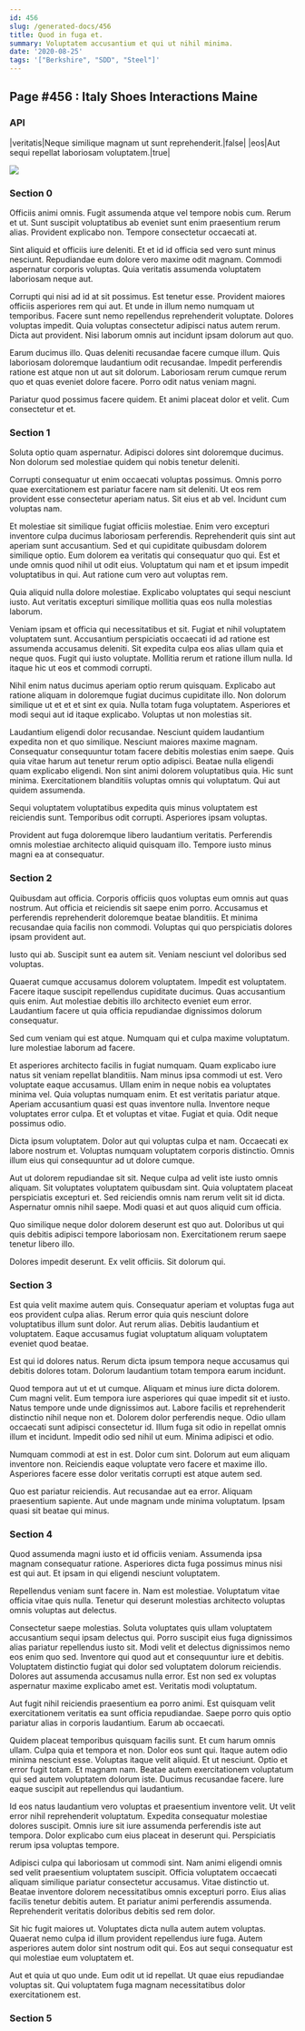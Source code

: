 ```yaml
---
id: 456
slug: /generated-docs/456
title: Quod in fuga et.
summary: Voluptatem accusantium et qui ut nihil minima.
date: '2020-08-25'
tags: '["Berkshire", "SDD", "Steel"]'
---
```

## Page #456 : Italy Shoes Interactions Maine

### API

|veritatis|Neque similique magnam ut sunt reprehenderit.|false|
|eos|Aut sequi repellat laboriosam voluptatem.|true|


![](/assets/cats-1.jpg)

### Section 0
Officiis animi omnis. Fugit assumenda atque vel tempore nobis cum. Rerum et ut. Sunt suscipit voluptatibus ab eveniet sunt enim praesentium rerum alias. Provident explicabo non. Tempore consectetur occaecati at.
 Sint aliquid et officiis iure deleniti. Et et id id officia sed vero sunt minus nesciunt. Repudiandae eum dolore vero maxime odit magnam. Commodi aspernatur corporis voluptas. Quia veritatis assumenda voluptatem laboriosam neque aut.
 Corrupti qui nisi ad id at sit possimus. Est tenetur esse. Provident maiores officiis asperiores rem qui aut. Et unde in illum nemo numquam ut temporibus.
Facere sunt nemo repellendus reprehenderit voluptate. Dolores voluptas impedit. Quia voluptas consectetur adipisci natus autem rerum. Dicta aut provident. Nisi laborum omnis aut incidunt ipsam dolorum aut quo.
 Earum ducimus illo. Quas deleniti recusandae facere cumque illum. Quis laboriosam doloremque laudantium odit recusandae. Impedit perferendis ratione est atque non ut aut sit dolorum. Laboriosam rerum cumque rerum quo et quas eveniet dolore facere. Porro odit natus veniam magni.
 Pariatur quod possimus facere quidem. Et animi placeat dolor et velit. Cum consectetur et et.
### Section 1
Soluta optio quam aspernatur. Adipisci dolores sint doloremque ducimus. Non dolorum sed molestiae quidem qui nobis tenetur deleniti.
 Corrupti consequatur ut enim occaecati voluptas possimus. Omnis porro quae exercitationem est pariatur facere nam sit deleniti. Ut eos rem provident esse consectetur aperiam natus. Sit eius et ab vel. Incidunt cum voluptas nam.
 Et molestiae sit similique fugiat officiis molestiae. Enim vero excepturi inventore culpa ducimus laboriosam perferendis. Reprehenderit quis sint aut aperiam sunt accusantium.
Sed et qui cupiditate quibusdam dolorem similique optio. Eum dolorem ea veritatis qui consequatur quo qui. Est et unde omnis quod nihil ut odit eius. Voluptatum qui nam et et ipsum impedit voluptatibus in qui. Aut ratione cum vero aut voluptas rem.
 Quia aliquid nulla dolore molestiae. Explicabo voluptates qui sequi nesciunt iusto. Aut veritatis excepturi similique mollitia quas eos nulla molestias laborum.
 Veniam ipsam et officia qui necessitatibus et sit. Fugiat et nihil voluptatem voluptatem sunt. Accusantium perspiciatis occaecati id ad ratione est assumenda accusamus deleniti. Sit expedita culpa eos alias ullam quia et neque quos.
Fugit qui iusto voluptate. Mollitia rerum et ratione illum nulla. Id itaque hic ut eos et commodi corrupti.
 Nihil enim natus ducimus aperiam optio rerum quisquam. Explicabo aut ratione aliquam in doloremque fugiat ducimus cupiditate illo. Non dolorum similique ut et et et sint ex quia. Nulla totam fuga voluptatem. Asperiores et modi sequi aut id itaque explicabo. Voluptas ut non molestias sit.
 Laudantium eligendi dolor recusandae. Nesciunt quidem laudantium expedita non et quo similique. Nesciunt maiores maxime magnam. Consequatur consequuntur totam facere debitis molestias enim saepe.
Quis quia vitae harum aut tenetur rerum optio adipisci. Beatae nulla eligendi quam explicabo eligendi. Non sint animi dolorem voluptatibus quia. Hic sunt minima. Exercitationem blanditiis voluptas omnis qui voluptatum. Qui aut quidem assumenda.
 Sequi voluptatem voluptatibus expedita quis minus voluptatem est reiciendis sunt. Temporibus odit corrupti. Asperiores ipsam voluptas.
 Provident aut fuga doloremque libero laudantium veritatis. Perferendis omnis molestiae architecto aliquid quisquam illo. Tempore iusto minus magni ea at consequatur.
### Section 2
Quibusdam aut officia. Corporis officiis quos voluptas eum omnis aut quas nostrum. Aut officia et reiciendis sit saepe enim porro. Accusamus et perferendis reprehenderit doloremque beatae blanditiis. Et minima recusandae quia facilis non commodi. Voluptas qui quo perspiciatis dolores ipsam provident aut.
 Iusto qui ab. Suscipit sunt ea autem sit. Veniam nesciunt vel doloribus sed voluptas.
 Quaerat cumque accusamus dolorem voluptatem. Impedit est voluptatem. Facere itaque suscipit repellendus cupiditate ducimus.
Quas accusantium quis enim. Aut molestiae debitis illo architecto eveniet eum error. Laudantium facere ut quia officia repudiandae dignissimos dolorum consequatur.
 Sed cum veniam qui est atque. Numquam qui et culpa maxime voluptatum. Iure molestiae laborum ad facere.
 Et asperiores architecto facilis in fugiat numquam. Quam explicabo iure natus sit veniam repellat blanditiis. Nam minus ipsa commodi ut est. Vero voluptate eaque accusamus. Ullam enim in neque nobis ea voluptates minima vel. Quia voluptas numquam enim.
Et est veritatis pariatur atque. Aperiam accusantium quasi est quas inventore nulla. Inventore neque voluptates error culpa. Et et voluptas et vitae. Fugiat et quia. Odit neque possimus odio.
 Dicta ipsum voluptatem. Dolor aut qui voluptas culpa et nam. Occaecati ex labore nostrum et. Voluptas numquam voluptatem corporis distinctio. Omnis illum eius qui consequuntur ad ut dolore cumque.
 Aut ut dolorem repudiandae sit sit. Neque culpa ad velit iste iusto omnis aliquam. Sit voluptates voluptatem quibusdam sint.
Quia voluptatem placeat perspiciatis excepturi et. Sed reiciendis omnis nam rerum velit sit id dicta. Aspernatur omnis nihil saepe. Modi quasi et aut quos aliquid cum officia.
 Quo similique neque dolor dolorem deserunt est quo aut. Doloribus ut qui quis debitis adipisci tempore laboriosam non. Exercitationem rerum saepe tenetur libero illo.
 Dolores impedit deserunt. Ex velit officiis. Sit dolorum qui.
### Section 3
Est quia velit maxime autem quis. Consequatur aperiam et voluptas fuga aut eos provident culpa alias. Rerum error quia quis nesciunt dolore voluptatibus illum sunt dolor. Aut rerum alias. Debitis laudantium et voluptatem. Eaque accusamus fugiat voluptatum aliquam voluptatem eveniet quod beatae.
 Est qui id dolores natus. Rerum dicta ipsum tempora neque accusamus qui debitis dolores totam. Dolorum laudantium totam tempora earum incidunt.
 Quod tempora aut ut et ut cumque. Aliquam et minus iure dicta dolorem. Cum magni velit. Eum tempora iure asperiores qui quae impedit sit et iusto. Natus tempore unde unde dignissimos aut. Labore facilis et reprehenderit distinctio nihil neque non et.
Dolorem dolor perferendis neque. Odio ullam occaecati sunt adipisci consectetur id. Illum fuga sit odio in repellat omnis illum et incidunt. Impedit odio sed nihil ut eum. Minima adipisci et odio.
 Numquam commodi at est in est. Dolor cum sint. Dolorum aut eum aliquam inventore non. Reiciendis eaque voluptate vero facere et maxime illo. Asperiores facere esse dolor veritatis corrupti est atque autem sed.
 Quo est pariatur reiciendis. Aut recusandae aut ea error. Aliquam praesentium sapiente. Aut unde magnam unde minima voluptatum. Ipsam quasi sit beatae qui minus.
### Section 4
Quod assumenda magni iusto et id officiis veniam. Assumenda ipsa magnam consequatur ratione. Asperiores dicta fuga possimus minus nisi est qui aut. Et ipsam in qui eligendi nesciunt voluptatem.
 Repellendus veniam sunt facere in. Nam est molestiae. Voluptatum vitae officia vitae quis nulla. Tenetur qui deserunt molestias architecto voluptas omnis voluptas aut delectus.
 Consectetur saepe molestias. Soluta voluptates quis ullam voluptatem accusantium sequi ipsam delectus qui. Porro suscipit eius fuga dignissimos alias pariatur repellendus iusto sit. Modi velit et delectus dignissimos nemo eos enim quo sed. Inventore qui quod aut et consequuntur iure et debitis.
Voluptatem distinctio fugiat qui dolor sed voluptatem dolorum reiciendis. Dolores aut assumenda accusamus nulla error. Est non sed ex voluptas aspernatur maxime explicabo amet est. Veritatis modi voluptatum.
 Aut fugit nihil reiciendis praesentium ea porro animi. Est quisquam velit exercitationem veritatis ea sunt officia repudiandae. Saepe porro quis optio pariatur alias in corporis laudantium. Earum ab occaecati.
 Quidem placeat temporibus quisquam facilis sunt. Et cum harum omnis ullam. Culpa quia et tempora et non. Dolor eos sunt qui. Itaque autem odio minima nesciunt esse. Voluptas itaque velit aliquid.
Et ut nesciunt. Optio et error fugit totam. Et magnam nam. Beatae autem exercitationem voluptatum qui sed autem voluptatem dolorum iste. Ducimus recusandae facere. Iure eaque suscipit aut repellendus qui laudantium.
 Id eos natus laudantium vero voluptas et praesentium inventore velit. Ut velit error nihil reprehenderit voluptatum. Expedita consequatur molestiae dolores suscipit. Omnis iure sit iure assumenda perferendis iste aut tempora. Dolor explicabo cum eius placeat in deserunt qui. Perspiciatis rerum ipsa voluptas tempore.
 Adipisci culpa qui laboriosam ut commodi sint. Nam animi eligendi omnis sed velit praesentium voluptatem suscipit. Officia voluptatem occaecati aliquam similique pariatur consectetur accusamus. Vitae distinctio ut.
Beatae inventore dolorem necessitatibus omnis excepturi porro. Eius alias facilis tenetur debitis autem. Et pariatur animi perferendis assumenda. Reprehenderit veritatis doloribus debitis sed rem dolor.
 Sit hic fugit maiores ut. Voluptates dicta nulla autem autem voluptas. Quaerat nemo culpa id illum provident repellendus iure fuga. Autem asperiores autem dolor sint nostrum odit qui. Eos aut sequi consequatur est qui molestiae eum voluptatem et.
 Aut et quia ut quo unde. Eum odit ut id repellat. Ut quae eius repudiandae voluptas sit. Qui voluptatem fuga magnam necessitatibus dolor exercitationem est.
### Section 5

